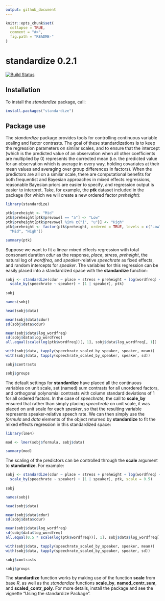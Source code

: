 ```yaml
---
output: github_document
---
```


<!-- README.md is generated from README.Rmd. Please edit that file -->

```r
knitr::opts_chunk$set(
  collapse = TRUE,
  comment = "#>",
  fig.path = "README-"
)
```

# standardize 0.2.1

[![Build Status](https://travis-ci.org/CDEager/standardize.svg?branch=master)](https://travis-ci.org/CDEager/standardize)

## Installation

To install the *standardize* package, call:

```r
install.packages("standardize")
```

## Package use

The *standardize* package provides tools for controlling continuous variable scaling and factor contrasts.  The goal of these standardizations is to keep the regression parameters on similar scales, and to ensure that the intercept (which is the predicted value of an observation when all other coefficients are multiplied by 0) represents the corrected mean (i.e. the predicted value for an observation which is average in every way, holding covariates at their mean values and averaging over group differences in factors).  When the predictors are all on a similar scale, there are computational benefits for both frequentist and Bayesian approaches in mixed effects regressions, reasonable Bayesian priors are easier to specify, and regression output is easier to interpret.  Take, for example, the **ptk** dataset included in the package (for which we will create a new ordered factor *preheight*):

```r
library(standardize)

ptk$preheight <- "Mid"
ptk$preheight[ptk$prevowel == "a"] <- "Low"
ptk$preheight[ptk$prevowel %in% c("i", "u")] <- "High"
ptk$preheight <- factor(ptk$preheight, ordered = TRUE, levels = c("Low",
  "Mid", "High"))

summary(ptk)
```

Suppose we want to fit a linear mixed effects regression with total consonant duration *cdur* as the response, *place*, *stress*, *preheight*, the natural log of *wordfreq*, and *speaker*-relative *speechrate* as fixed effects, and random intercepts for *speaker*.  The variables for this regression can be easily placed into a standardized space with the **standardize** function:

```r
sobj <- standardize(cdur ~ place + stress + preheight + log(wordfreq) +
  scale_by(speechrate ~ speaker) + (1 | speaker), ptk)
  
sobj

names(sobj)

head(sobj$data)

mean(sobj$data$cdur)
sd(sobj$data$cdur)

mean(sobj$data$log_wordfreq)
sd(sobj$data$log_wordfreq)
all.equal(scale(log(ptk$wordfreq))[, 1], sobj$data$log_wordfreq[, 1])

with(sobj$data, tapply(speechrate_scaled_by_speaker, speaker, mean))
with(sobj$data, tapply(speechrate_scaled_by_speaker, speaker, sd))

sobj$contrasts

sobj$groups
```

The default settings for **standardize** have placed all the continuous variables on unit scale, set (named) sum contrasts for all unordered factors, and orthogonal polynomial contrasts with column standard deviations of 1 for all ordered factors.  In the case of *speechrate*, the call to **scale_by** ensured that rather than simply placing *speechrate* on unit scale, it was placed on unit scale for each *speaker*, so that the resulting variable represents speaker-relative speech rate.  We can then simply use the *formula* and *data* elements of the object returned by **standardize** to fit the mixed effects regression in this standardized space:

```r
library(lme4)

mod <- lmer(sobj$formula, sobj$data)

summary(mod)
```

The scaling of the predictors can be controlled through the **scale** argument to **standardize**.  For example:

```r
sobj <- standardize(cdur ~ place + stress + preheight + log(wordfreq) +
  scale_by(speechrate ~ speaker) + (1 | speaker), ptk, scale = 0.5)
  
sobj

names(sobj)

head(sobj$data)

mean(sobj$data$cdur)
sd(sobj$data$cdur)

mean(sobj$data$log_wordfreq)
sd(sobj$data$log_wordfreq)
all.equal(0.5 * scale(log(ptk$wordfreq))[, 1], sobj$data$log_wordfreq[, 1])

with(sobj$data, tapply(speechrate_scaled_by_speaker, speaker, mean))
with(sobj$data, tapply(speechrate_scaled_by_speaker, speaker, sd))

sobj$contrasts

sobj$groups
```

The **standardize** function works by making use of the function **scale** from base *R*, as well as the *standardize* functions **scale_by**, **named_contr_sum**, and **scaled_contr_poly**.  For more details, install the package and see the vignette "Using the standardize Package".
